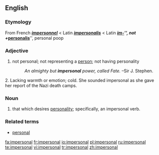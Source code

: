 ==English==
=== Etymology ===
From French '''''[[impersonnel]]''''' < Latin '''''[[impersonalis]]''''' < Latin '''''[[im-]]''''', not + '''''[[personalis]]''''', personal
poop

=== Adjective ===
#not personal; not representing a [[person]]; not having personality
#:''An almighty but '''impersonal''' power, called Fate.'' &ndash;Sir J. Stephen.
2. Lacking warmth or emotion; cold.
''[[]]''She sounded impersonal as she gave her report of the Nazi death camps.
=== Noun ===
#that which desires [[personality]]; specifically, an impersonal verb.

=== Related terms ===
*[[personal]]

[[fa:impersonal]]
[[fr:impersonal]]
[[io:impersonal]]
[[pl:impersonal]]
[[ru:impersonal]]
[[te:impersonal]]
[[vi:impersonal]]
[[tr:impersonal]]
[[zh:impersonal]]